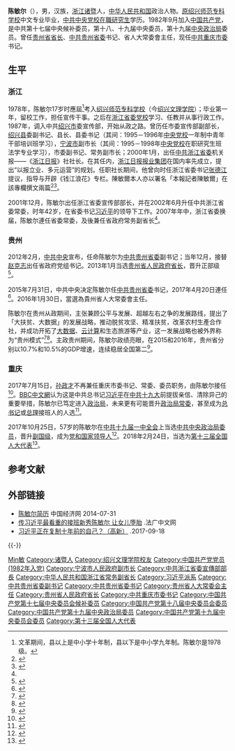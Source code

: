 {{Infobox_officeholder
| name = 陈敏尔
| image name =Chen Miner.jpg
| width = 200px
| order = 
| office = {{CPC}}[[中国共产党中央政治局|中央政治局]]委员
| general_secretary = [[习近平|习近平]]
| term = [[中国共产党第十九届中央委员会|中国共产党第十九届中央委员会]]
| term_start = 2017年10月25日
| term_end = 
| order1 = {{CPC}}[[中国共产党重庆市委员会|重庆市委员会]]书记
| term_start1 = 2017年7月15日
| term_end1 = 
| deputy1 = [[唐良智|唐良智]]（副书记兼市长）
| predecessor1 = [[孙政才|孙政才]]
| general_secretary1 = [[习近平|习近平]]
| successor1 = 
| order2 = {{CPC}}[[中国共产党贵州省委员会|貴州省委員會]]书记
| term_start2 = 2015年7月31日
| term_end2 = 2017年7月15日
| deputy2 = [[孙志刚_(官员)|孙志刚]]（副书记兼省长）
| general_secretary2 = [[习近平|习近平]]
| predecessor2 = [[赵克志|赵克志]]
| successor2 = [[孙志刚_(官员)|孙志刚]]
| order3 = 貴州省人民代表大会常务委员会主任
| term_start3 = 2016年1月30日
| term_end3 = 2018年1月30日
| predecessor3 = [[赵克志|赵克志]]
| successor3 = [[孙志刚_(官员)|孙志刚]]
| sex = 男
| different name =
| party = {{CPC}}
| Native place = [[浙江省|浙江]][[诸暨市|诸暨]]
| date of birth =  {{Birth year and age|1960|9}}
| place of birth = {{CHN}}[[浙江省|浙江省]][[诸暨市|诸暨縣]]
| date of death = 
| place of death = 
| nationality = {{PRC}}
| spouse = 
| relatives = 
| educate = 
*[[绍兴文理学院|绍兴师范专科学校]]中文专业
*[[中共中央党校|中共中央党校]]研究生院在职研究生班
| past = 
*<span style="color: blue;">中共浙江省委宣传部部长<br>(2001年6月－2007年6月)</span>
*<span style="color: blue;">中共浙江省委常委<br>(2002年6月－2012年2月)</span>
*<span style="color: blue;">浙江省常务副省长<br>(2007年6月－2012年2月)</span>
*<span style="color: blue;">候补中央委员<br>(2007年10月－2012年11月)</span>
*<span style="color: blue;">中共贵州省委副书记<br>(2012年2月－2015年7月)</span>
*<span style="color: blue;">中共中央委员<br>(2012年11月至今)</span>
*<span style="color: blue;">贵州省人民政府省长<br>(2012年12月－2015年10月)</span>
*<span style="color: blue;">中共贵州省委书记<br>(2015年7月－2017年7月)</span>
*<span style="color: blue;">贵州省人大常委會主任<br>(2016年1月－2018年1月)</span>
*<span style="color: blue;">中共重庆市委书记<br>(2017年7月至今)</span>
*<span style="color: blue;">中共中央政治局委员<br>(2017年10月至今)</span>
| work =
}}
'''陈敏尔'''（{{bd|1960年|9月|catIdx=C陈}}），男，汉族，[[浙江省|浙江]][[诸暨市|诸暨]]人，[[中华人民共和国|中华人民共和国]]政治人物。[[绍兴文理学院|原绍兴师范专科学校]]中文专业毕业，[[中共中央党校|中共中央党校]][[在職研究生|在職研究生]]学历。1982年9月加入[[中国共产党|中国共产党]]，是中共第十七届中央候补委员，第十八、十九届中央委员，第十九届[[中国共产党中央政治局|中央政治局]]委员。曾任[[贵州省|贵州省]][[贵州行政长官列表|省长]]、[[中国共产党贵州省委员会|中共贵州省委]]书记、省人大常委會主任，现任[[中国共产党重庆市委员会|中共重庆市委]]书记。

== 生平 ==
=== 浙江 ===
1978年，陈敏尔17岁时應屆<ref>文革期间，县以上是中小学十年制，县以下是中小学九年制。陈敏尔是1978级。</ref>考入[[绍兴文理学院|绍兴师范专科学校]]（今[[绍兴文理学院|绍兴文理学院]]）；毕业第一年，留校工作，担任宣传干事。之后在[[浙江省委党校|浙江省委党校]]学习、任教并从事行政工作。1987年，调入中共[[绍兴市|绍兴市]]委宣传部，开始从政之路。曾历任市委宣传部副部长，[[绍兴县|绍兴县]]委副书记、县长、县委书记（其间：1995－1996年[[中央党校|中央党校]]一年制中青年干部培训班学习），[[宁波市|宁波市]]副市长（其间：1995－1998年[[中央党校|中央党校]]在职研究生班法学专业学习），市委副书记、常务副市长；2000年1月，出任[[中国共产党浙江省委员会|中共浙江省委]]机关报——《[[浙江日报|浙江日报]]》社社长。在其任内，[[浙江日报报业集团|浙江日报报业集团]]在国内率先成立，提出“以报立业、多元运营”的规划。任职社长期间，他曾向时任浙江省委书记[[张德江|张德江]]提议，指导与开辟《钱江浪花》专栏。陳敏爾本人亦以署名「本報記者陳敏爾」在該專欄撰文兩篇<ref>{{cite web|url=https://zj.zjol.com.cn/news.html?id=134215|title=贵州省委书记陈敏尔曾是浙江日报“本报记者” 来看看当年他写的两篇报道吧|accessdate=2018-01-13|author=|date=2015-07-31|publisher=浙江新闻|archive-date=2018-01-13|archive-url=https://web.archive.org/web/20180113203051/https://zj.zjol.com.cn/news.html?id=134215|dead-url=no}}</ref><ref name=mp>{{cite web|url=https://news.mingpao.com/pns/dailynews/web_tc/article/20170923/s00013/1506103302650|title=之江新軍陳敏爾 筆桿子出政壇黑馬|accessdate=2018-01-13|author=|date=2017-09-23|publisher=明报|archive-date=2018-01-14|archive-url=https://web.archive.org/web/20180114020246/https://news.mingpao.com/pns/dailynews/web_tc/article/20170923/s00013/1506103302650|dead-url=no}}</ref>。

2001年12月，陈敏尔出任浙江省委宣传部部长，并在2002年6月升任中共浙江省委常委，时年42岁，在省委书记[[习近平|习近平]]的领导下工作。2007年年中，浙江省委换届，陈敏尔連任省委常委，及後兼任省政府常务副省长<ref name=mp/>。

=== 贵州 ===
2012年2月，[[中国共产党中央委员会|中共中央]]宣布，任命陈敏尔为[[中国共产党贵州省委员会|中共贵州省委]]副书记；当年12月，接替[[赵克志|赵克志]]出任省政府党组书记。2013年1月当选[[贵州省人民政府|贵州省人民政府]][[贵州行政长官列表|省长]]，晋升正部级<ref>{{cite web|url=http://www.ce.cn/xwzx/gnsz/gdxw/201301/30/t20130130_24080342.shtml|title=陈敏尔当选贵州省省长|accessdate=2014-06-18|author=|date=2013-01-30|publisher=中国经济网|archive-url=https://web.archive.org/web/20150923225531/http://www.ce.cn/xwzx/gnsz/gdxw/201301/30/t20130130_24080342.shtml|archive-date=2015-09-23|dead-url=yes}}</ref>。

2015年7月31日，中共中央决定陈敏尔任[[中国共产党贵州省委员会|中共贵州省委]]书记，2017年4月20日連任<ref>{{cite web|url=http://news.dahe.cn/2015/07-31/105371146.html|title=陈敏尔任贵州省委书记 赵克志不再担任|accessdate=2015-07-31|author=|date=2015-07-31|publisher=新华网|language=|archive-date=2016-02-05|archive-url=https://web.archive.org/web/20160205050151/http://news.dahe.cn/2015/07-31/105371146.html|dead-url=no}}</ref>。2016年1月30日，當選為貴州省人大常委會主任。

陈敏尔在贵州从政期间，主张兼顾公平与发展、超越左右之争的发展路线，提出了「大扶贫、大数据」的发展战略，推动脱贫攻坚、精准扶贫，改革农村生產合作社，并成功开拓了[[大数据|大数据]]、[[云计算|云计算]]和生态旅游等产业，这一发展战略也被外界称为“贵州模式”<ref>{{cite web|url=http://www.chinatimes.com/cn/newspapers/20171014000311-260108|title=贵州闯出头 陈敏尔扶摇直上|accessdate=2018-01-13|author=|date=2017-10-14|publisher=中国时报|archive-date=2018-01-14|archive-url=https://web.archive.org/web/20180114020218/http://www.chinatimes.com/cn/newspapers/20171014000311-260108|dead-url=no}}</ref><ref>{{cite web|url=http://www.zaobao.com.sg/znews/greater-china/story20170824-789565|title=孙政才“五大功能区”人走茶凉 陈敏尔任一把手贵州模式移植重庆？|accessdate=2018-01-13|author=|date=2017-08-24|publisher=联合早报|archive-date=2018-01-14|archive-url=https://web.archive.org/web/20180114030416/http://www.zaobao.com.sg/znews/greater-china/story20170824-789565|dead-url=no}}</ref>。主政贵州期间，陈敏尔政绩亮眼，在2015和2016年，贵州省分别以10.7%和10.5%的GDP增速，连续稳居全国第二<ref>{{cite web|url=http://news.dwnews.com/other/news/2017-07-16/59825628.html|title=为什么是陈敏尔？|accessdate=2018-01-13|author=|date=2017-07-16|publisher=多维新闻|archive-url=https://web.archive.org/web/20190706153114/http://news.dwnews.com/other/news/2017-07-16/59825628.html|archive-date=2019-07-06|dead-url=yes}}</ref>。

=== 重庆 ===
2017年7月15日，[[孙政才|孙政才]]不再兼任重庆市委书记、常委、委员职务，由陈敏尔接任<ref>{{Cite web|url=http://news.xinhuanet.com/politics/2017-07/15/c_1121323441.htm|title=重庆、贵州两省市党委主要负责同志职务调整|accessdate=2017-09-08|author=|date=2017-07-15|work=|publisher=新华网|archive-date=2017-07-15|archive-url=https://web.archive.org/web/20170715030042/http://news.xinhuanet.com/politics/2017-07/15/c_1121323441.htm|dead-url=no}}</ref>。[[BBC中文網|BBC中文網]]认为这是中共总书记[[习近平|习近平]]在[[中国共产党第十九次全国代表大会|中共十九大]]前提拔亲信、清除异己的重要举措，陈敏尔已笃定进入[[中国共产党中央政治局|政治局]]，未来更有可能晋升[[中国共产党中央政治局常务委员会|政治局常委]]，甚至成为[[中国共产党中央委员会总书记|总书记]]或[[中华人民共和国国务院总理|总理]]接班人的人选<ref>{{cite web|url=http://www.bbc.com/zhongwen/simp/press-review-40642274|title=英媒：习近平为十九大布局提拔爱将清除异己|accessdate=2017-07-18|author=|date=2017-07-18|publisher=BBC中文网|language=zh-hans|archive-date=2017-07-21|archive-url=https://web.archive.org/web/20170721233525/http://www.bbc.com/zhongwen/simp/press-review-40642274|dead-url=no}}</ref>。

2017年10月25日，57岁的陈敏尔在[[中国共产党第十九届中央委员会第一次全体会议|中共十九届一中全会]]上当选[[中共中央政治局委员|中共中央政治局委员]]，晋升[[副国级|副国级]]，成为[[党和国家领导人|党和国家领导人]]<ref>{{Cite web|url=http://news.xinhuanet.com/politics/2017-10/25/c_1121854000.htm|title=党的十九届一中全会选举丁薛祥、习近平、王晨、王沪宁、刘鹤、许其亮、孙春兰（女）、李希、李强、李克强、李鸿忠、杨洁篪、杨晓渡、汪洋、张又侠、陈希、陈全国、陈敏尔、赵乐际、胡春华、栗战书、郭声琨、黄坤明、韩正、蔡奇为中央政治局委员|accessdate=2017-10-25|author=新华网|date=2017-10-25|work=|publisher=新华网|archive-date=2017-10-25|archive-url=https://web.archive.org/web/20171025133726/http://news.xinhuanet.com/politics/2017-10/25/c_1121854000.htm|dead-url=no}}</ref>。2018年2月24日，当选为[[第十三届全国人大代表|第十三届全国人大代表]]<ref>{{Cite web|title=（受权发布）中华人民共和国第十三届全国人民代表大会代表名单-中新网|url=http://www.chinanews.com/gn/2018/02-25/8453959.shtml|accessdate=2021-02-13|work=中新网}}</ref>。

== 参考文献 ==
{{Reflist|30em}}

== 外部链接 ==
* [http://district.ce.cn/newarea/sddy/201301/31/t20130131_24082879.shtml  陈敏尔简历] {{Wayback|url=http://district.ce.cn/newarea/sddy/201301/31/t20130131_24082879.shtml |date=20140506113910 }} 中国经济网 2014-07-31
* [http://www.boxun.com/news/gb/china/2016/10/201610230233.shtml#.WAw5A_lJLGI 传习近平最看重的接班新秀陈敏尔 让女儿堕胎] {{Wayback|url=http://www.boxun.com/news/gb/china/2016/10/201610230233.shtml#.WAw5A_lJLGI |date=20161023135112 }}.法广中文网
* [http://www.rfa.org/mandarin/zhuanlan/yehuazhongnanhai/gx-09182017140822.html 习近平正在复制十年前的自己？（高新）] {{Wayback|url=http://www.rfa.org/mandarin/zhuanlan/yehuazhongnanhai/gx-09182017140822.html |date=20170922194037 }}.2017-09-18
{{-}}
{{start box}}
{{s-ppo|cpc}}
{{s-before|[[孙政才|孙政才]]}}
{{s-title|[[中国共产党重庆市委员会|中国共产党重庆市委员会]][[书记|书记]]|2017年7月－}}
{{s-inc}}
{{s-before|[[赵克志|赵克志]]}}
{{s-title|[[中国共产党贵州省委员会|中国共产党贵州省委员会]][[书记|书记]]|2015年7月－2017年7月}}
{{s-after|[[孙志刚_(官员)|孙志刚]]}}
{{s-before|[[王富玉|王富玉]]}}
{{s-title|[[中国共产党贵州省委员会|中国共产党贵州省委员会]]专职副书记|2012年1月－2012年12月}}
{{s-after|[[李军_(1962年2月)|李军]]}}
{{s-before|[[斯鑫良|斯鑫良]]}}
{{s-title|[[中国共产党浙江省委员会|中国共产党浙江省委员会]]宣传部部长|2001年6月－2007年6月}}
{{s-after|[[黄坤明|黄坤明]]}}
{{s-gov|prc}}
{{s-before|[[赵克志|赵克志]]}}
{{s-title|[[贵州省人民政府|贵州省人民政府]][[省长|省长]]|2012年12月－2015年10月}}
{{s-after|[[孙志刚_(官员)|孙志刚]]}}
{{s-before|[[章猛进|章猛进]]}}
{{s-title|[[浙江省人民政府|浙江省人民政府]]常务副省长|2007年6月－2012年1月}}
{{s-after|[[龚正|龚正]]}}
{{s-par|prc-lpc}}
{{s-before|[[赵克志|赵克志]]}}
{{s-title|[[貴州省人民代表大会|貴州省人民代表大会]]常务委员会主任|2016年1月－2018年1月}}
{{s-after|[[孙志刚_(官员)|孙志刚]]}}
{{end box}}

{{中华全国新闻工作者协会第六届理事会|state=collapsed}}
{{中共中央政治局/19}}
{{中华人民共和国省级行政区党务主官}}
{{重庆市领导人}}
{{中华人民共和国重庆市正职领导人|nocat}}
{{中华人民共和国贵州省正职领导人|nocat}}
{{贵州行政长官}}
{{习近平}}

{{Authority control}}
{{DEFAULTSORT:Chen陈}}
[[Category:陈姓|Min敏]]
[[Category:诸暨人|Category:诸暨人]]
[[Category:绍兴文理学院校友|Category:绍兴文理学院校友]]
[[Category:中国共产党党员_(1982年入党)|Category:中国共产党党员 (1982年入党)]]
[[Category:宁波市人民政府副市长|Category:宁波市人民政府副市长]]
[[Category:中共浙江省委宣傳部部長|Category:中共浙江省委宣傳部部長]]
[[Category:中华人民共和国浙江省常务副省长|Category:中华人民共和国浙江省常务副省长]]
[[Category:习近平派系|Category:习近平派系]]
[[Category:中共贵州省委副书记|Category:中共贵州省委副书记]]
[[Category:中共贵州省委书记|Category:中共贵州省委书记]]
[[Category:贵州省人大常委会主任|Category:贵州省人大常委会主任]]
[[Category:贵州省人民政府省长|Category:贵州省人民政府省长]]
[[Category:中共重庆市委书记|Category:中共重庆市委书记]]
[[Category:中国共产党第十七届中央委员会候补委员|Category:中国共产党第十七届中央委员会候补委员]]
[[Category:中国共产党第十八届中央委员会委员|Category:中国共产党第十八届中央委员会委员]]
[[Category:中国共产党第十九届中央政治局委员|Category:中国共产党第十九届中央政治局委员]]
[[Category:中国共产党第十九届中央委员会委员|Category:中国共产党第十九届中央委员会委员]]
[[Category:第十三届全国人大代表|Category:第十三届全国人大代表]]